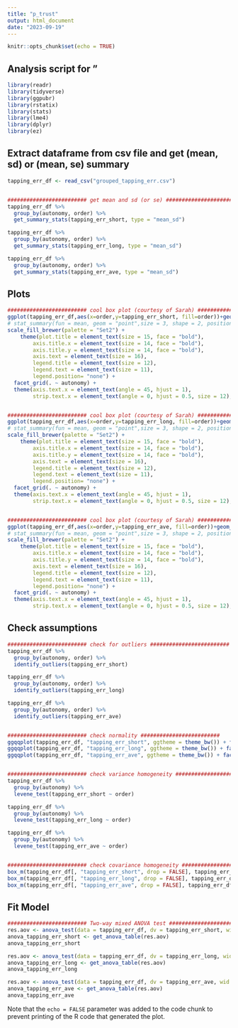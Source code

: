 ```yaml
---
title: "p_trust"
output: html_document
date: "2023-09-19"
---
```


```r
knitr::opts_chunk$set(echo = TRUE)
```

## Analysis script for "

```r
library(readr)
library(tidyverse)
library(ggpubr)
library(rstatix)
library(stats)
library(lme4)
library(dplyr)
library(ez)
```


## Extract dataframe from csv file and get (mean, sd) or (mean, se) summary

```r

tapping_err_df <- read_csv("grouped_tapping_err.csv")


######################### get mean and sd (or se) ######################### 
tapping_err_df %>%
  group_by(autonomy, order) %>%
  get_summary_stats(tapping_err_short, type = "mean_sd")

tapping_err_df %>%
  group_by(autonomy, order) %>%
  get_summary_stats(tapping_err_long, type = "mean_sd")

tapping_err_df %>%
  group_by(autonomy, order) %>%
  get_summary_stats(tapping_err_ave, type = "mean_sd")

```

## Plots

```r

######################### cool box plot (courtesy of Sarah) ######################### 
ggplot(tapping_err_df,aes(x=order,y=tapping_err_short, fill=order))+geom_boxplot(aes(fill=order)) + labs( x = "Order", y = "tapping_err_short", fill = "Order") +   theme_minimal() +
# stat_summary(fun = mean, geom = "point",size = 3, shape = 2, position = position_dodge(0.75), show.legend = FALSE) +
scale_fill_brewer(palette = "Set2") +
    theme(plot.title = element_text(size = 15, face = "bold"),
        axis.title.x = element_text(size = 14, face = "bold"),
        axis.title.y = element_text(size = 14, face = "bold"),
        axis.text = element_text(size = 16),
        legend.title = element_text(size = 12),
        legend.text = element_text(size = 11),
        legend.position= "none") +
  facet_grid(. ~ autonomy) +
  theme(axis.text.x = element_text(angle = 45, hjust = 1),
        strip.text.x = element_text(angle = 0, hjust = 0.5, size = 12), legend.position = "none")


######################### cool box plot (courtesy of Sarah) ######################### 
ggplot(tapping_err_df,aes(x=order,y=tapping_err_long, fill=order))+geom_boxplot(aes(fill=order)) + labs( x = "Order", y = "tapping_err_long", fill = "Order") +   theme_minimal() +
# stat_summary(fun = mean, geom = "point",size = 3, shape = 2, position = position_dodge(0.75), show.legend = FALSE) +
scale_fill_brewer(palette = "Set2") +
    theme(plot.title = element_text(size = 15, face = "bold"),
        axis.title.x = element_text(size = 14, face = "bold"),
        axis.title.y = element_text(size = 14, face = "bold"),
        axis.text = element_text(size = 16),
        legend.title = element_text(size = 12),
        legend.text = element_text(size = 11),
        legend.position= "none") +
  facet_grid(. ~ autonomy) +
  theme(axis.text.x = element_text(angle = 45, hjust = 1),
        strip.text.x = element_text(angle = 0, hjust = 0.5, size = 12), legend.position = "none")


######################### cool box plot (courtesy of Sarah) ######################### 
ggplot(tapping_err_df,aes(x=order,y=tapping_err_ave, fill=order))+geom_boxplot(aes(fill=order)) + labs( x = "Order", y = "tapping_err_ave", fill = "Order") +   theme_minimal() +
# stat_summary(fun = mean, geom = "point",size = 3, shape = 2, position = position_dodge(0.75), show.legend = FALSE) +
scale_fill_brewer(palette = "Set2") +
    theme(plot.title = element_text(size = 15, face = "bold"),
        axis.title.x = element_text(size = 14, face = "bold"),
        axis.title.y = element_text(size = 14, face = "bold"),
        axis.text = element_text(size = 16),
        legend.title = element_text(size = 12),
        legend.text = element_text(size = 11),
        legend.position= "none") +
  facet_grid(. ~ autonomy) +
  theme(axis.text.x = element_text(angle = 45, hjust = 1),
        strip.text.x = element_text(angle = 0, hjust = 0.5, size = 12), legend.position = "none")

```


## Check assumptions

```r

######################### check for outliers ######################### 
tapping_err_df %>%
  group_by(autonomy, order) %>%
  identify_outliers(tapping_err_short)

tapping_err_df %>%
  group_by(autonomy, order) %>%
  identify_outliers(tapping_err_long)

tapping_err_df %>%
  group_by(autonomy, order) %>%
  identify_outliers(tapping_err_ave)


######################### check normality ######################### 
ggqqplot(tapping_err_df, "tapping_err_short", ggtheme = theme_bw()) + facet_grid(autonomy ~ order)
ggqqplot(tapping_err_df, "tapping_err_long", ggtheme = theme_bw()) + facet_grid(autonomy ~ order)
ggqqplot(tapping_err_df, "tapping_err_ave", ggtheme = theme_bw()) + facet_grid(autonomy ~ order)


######################### check variance homogeneity ######################### 
tapping_err_df %>%
  group_by(autonomy) %>%
  levene_test(tapping_err_short ~ order)

tapping_err_df %>%
  group_by(autonomy) %>%
  levene_test(tapping_err_long ~ order)

tapping_err_df %>%
  group_by(autonomy) %>%
  levene_test(tapping_err_ave ~ order)


######################### check covariance homogeneity ######################### 
box_m(tapping_err_df[, "tapping_err_short", drop = FALSE], tapping_err_df$order)
box_m(tapping_err_df[, "tapping_err_long", drop = FALSE], tapping_err_df$order)
box_m(tapping_err_df[, "tapping_err_ave", drop = FALSE], tapping_err_df$order)

```


## Fit Model

```r

######################### Two-way mixed ANOVA test #########################  
res.aov <- anova_test(data = tapping_err_df, dv = tapping_err_short, wid = pid, between = order, within = autonomy)
anova_tapping_err_short <- get_anova_table(res.aov)
anova_tapping_err_short

res.aov <- anova_test(data = tapping_err_df, dv = tapping_err_long, wid = pid, between = order, within = autonomy)
anova_tapping_err_long <- get_anova_table(res.aov)
anova_tapping_err_long

res.aov <- anova_test(data = tapping_err_df, dv = tapping_err_ave, wid = pid, between = order, within = autonomy)
anova_tapping_err_ave <- get_anova_table(res.aov)
anova_tapping_err_ave

```


Note that the `echo = FALSE` parameter was added to the code chunk to prevent printing of the R code that generated the plot.
